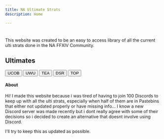 ```yaml
---
title: NA Ultimate Strats
description: Home

---
```

<h1></h1>
This website was created to be an easy to access library of all the current ulti strats done in the NA FFXIV Community.

<h2>Ultimates</h2>
<div class="multi-button">
    <div>
        <button onclick="location.href='/guides/ucob'">UCOB</button>
        <button onclick="location.href='/guides/uwu'">UWU</button>
        <button onclick="location.href='/guides/tea'">TEA</button>
        <button onclick="location.href='/guides/dsr'">DSR</button>
        <button onclick="location.href='/guides/top'">TOP</button>
    </div>
</div>


<h4>About</h4>
<p>
Hi! I made this website because i was tired of having to join 100 Discords to keep up with all the ulti strats, especially when half of them are in Pastebins that either not updated properly or have missing info...
I know a new Discord server was made recently but i dont really agree with some of their decisions so i decided to create an alternative that doesnt involve using Discord.

I'll try to keep this as updated as possible.
</p>
